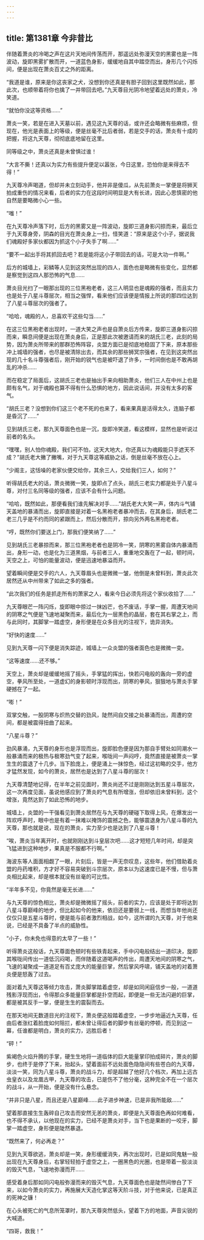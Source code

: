 ```yaml
---
---
---
```

title: 第1381章 今非昔比
---



伴随着萧炎的冷喝之声在这片天地间传荡而开，那遥远处弥漫天空的黑雾也是一阵波动，旋即黑雾扩散而开，一道蓝色身影，缓缓地自其中踏空而出，身形几个闪烁间，便是出现在萧炎百丈之外的距离。

“我道是谁，原来是你这丧家之犬，没想到你还真是有胆子回到这里既然如此，那此次，也顺带着将你也擒了一并带回去吧。”九天尊目光阴冷地望着远处的萧炎，冷笑道。

“就怕你没这等资格……”

萧炎一笑，若是在进入天墓以前，遇见这九天尊的话，或许还会略微有些麻烦，但现在，他光是表面上的等级，便是丝毫不比后者弱，若是交手的话，萧炎有十成的把握，将这九天尊，彻彻底底地留在这里。

同等级之中，萧炎还真是未曾惧过谁！

“大言不撕！还真以为实力有些提升便足以嚣张，今日这里，恐怕你是来得去不得！”

九天尊冷声喝道，但却并未立刻动手，他并非是傻瓜，从先前萧炎一掌便是将狮天拍成重伤的情况来看，后者的实力在这段时间明显是大有长进，因此心思慎密的他自然是要略微小心一些。

“嗤！”

在九天尊冷声落下时，后方的黑雾又是一阵波动，旋即三道身影闪掠而来，最后立于九天尊身旁，阴森的目光在萧炎身上一扫，怪笑道：“原来是这个小子，据说我们魂殿好多家伙都因为抓这个小子失手了啊……”

“要不一起出手将其抓回去吧？若是能将这小子带回去的话，可是大功一件啊。”

后方的城墙上，彩鳞等人见到这突然出现的四人，面色也是略微有些变化，显然都是察觉到这四人那恐怖的气息……

萧炎目光扫了一眼那出现的三位黑袍老者，这三人明显也是魂殿的强者，而且实力也是处于八星斗尊层次，相当之强悍，看来他们应该便是情报上所说的那四位达到了八星斗尊层次的强者了。

“哈哈，魂殿的人，总喜欢干这些勾当……”

在这三位黑袍老者出现时，一道大笑之声也是自萧炎后方传来，旋即三道身影闪掠而来，瞬息间便是出现在萧炎身后，正是那此次被邀请而来的胡氏三老，此刻的局势，因为萧炎所带来的那群恐怖阵容，炎盟方面已是彻底地稳固了下来，原本那些冲上城墙的强者，也尽是被清除出去，而其余的那些狮冥宗强者，在见到这突然出现的几十名斗尊强者后，刚开始的锐气也是被吓退了许多，一时间倒也是不敢再胡乱的冲杀……

而在稳定了局面后，这胡氏三老也是抽出手来向相助萧炎，他们三人在中州上也是颇有名气，对于魂殿也算不得有什么恐惧的地方，因此说话间，并没有太多的客气。

“胡氏三老？没想到你们这三个老不死的也来了，看来果真是活得太久，连脑子都是昏沉了……”

见到胡氏三老，那九天尊面色也是一沉，旋即冷笑道，看这模样，显然也是听说过前者的名头。

“嘿嘿，别人怕你魂殿，我们可不怕，这天大地大，你还真以为魂殿能只手遮天不成？”胡氏老大撇了撇嘴，对于九天尊这等威胁之话，倒是丝毫不放在心上。

“少阁主，这恬噪的老家伙便交给你，其余三人，交给我们三人，如何？”

听得胡氏老大的话，萧炎微微一笑，旋即点了点头，胡氏三老实力都是处于八星斗尊，对付三名同等级的强者，应该不会有什么问题。

“哈哈，既然如此，那便看我们谁先解决对手……”胡氏老大大笑一声，体内斗气铺天盖地的暴涌而出，旋即直接是对着一名黑袍老者暴冲而去，在其身后，胡氏老二老三几乎是不约而同的紧跟而上，然后分散而开，掠向另外两名黑袍老者。

“哼，既然你们要送上门，那我们便笑纳了……”

见到胡氏三老暴掠而来，那三位黑袍老者也是阴冷一笑，阴寒的黑雾自体内暴涌而出，身形一动，也是化为三道黑烟，与前者三人，重重地交轰在了一起，顿时间，天空之上，可怕的能量波动，便是迅速地暴溢而开。

望着瞬间便是交手的六人，九天尊眉头也是微微一皱，他倒是未曾料到，萧炎此次居然还从中州带来了如此之多的强者。

“此次我们的任务是抓走所有的萧家之人，看来今日必须先将这个家伙收拾了……”

九天尊眼芒一阵闪烁，旋即眼中掠过一抹凶芒，也不废话，手掌一握，周遭天地间的阴寒之气便是飞速地凝聚而来，最后化为一层黑色的晶层，套在其右掌之上，而与此同时，其脚掌一踏虚空，身形便是在众多目光的注视下，诡异消失。

“好快的速度……”

见到九天尊一闪下便是消失踪迹，城墙上一众炎盟的强者面色也是微微一变。

“这等速度……还不够。”

天空上，萧炎却是缓缓地摇了摇头，手掌猛的挥出，快若闪电般的轰向一旁的虚空，拳风所至处，一道虚幻的身影顿时浮现而出，阴寒的拳风，狠狠地与萧炎手掌硬撼在了一起。

“嘭！”

双掌交触，一股阴寒与炽热交替的劲风，陡然间自交接之处暴涌而出，周遭的空间，都是被震得扭曲了起来。

“八星斗尊？”

劲风暴涌，九天尊的身形也是浮现而出，旋即脸色便是因为那自手臂处如同潮水一般暴涌而来的极热与极寒劲气变了起来，喉咙间一声闷哼，竟然直接是被萧炎一掌生生的震退了十几步。当下脸庞上，便是涌上一抹惊色，经过这初略的交手，他方才猛然发现，如今的萧炎，居然也是达到了八星斗尊的层次！

九天尊清楚地记得，在半年之前见面时，萧炎尚还不过是刚刚达到五星斗尊层次，这一次再度见面，虽说他感应到了萧炎的气息有所增涨，但却依旧未曾料到，这个增涨，竟然达到了如此恐怖的地步。

城墙上，炎盟的一干强看见到萧炎居然在与九天尊的硬碰下取得上风，在爆发出一阵欢呼声时，眼中也是有着一抹难以掩饰的震撼之色，能够震退身为八星斗尊的九天尊，那也就是说，现在的萧炎，实力至少也是达到了八星斗尊！

“唉，萧炎当年离开时，也就刚刚达到斗皇层次吧……这才短短几年时间，却是突飞猛进到这种地步，果真是不服都不行啊。”

海波东等人面面相觑了一眼，片刻后，皆是一声无奈叹息，这些年，他们借助着炎盟的丹药堆积，方才好不容易突破到斗宗层次，原本以为这速度已是不慢，但与萧炎相比起来，却是根本就没有丝毫的可比性。

“半年多不见，你竟然是毫无长进……”

与九天尊的惊色相比，萧炎却是微微摇了摇头，前者的实力，应该是处于即将达到八星斗尊巅峰的地步，但比起如今的他来，依旧还是要弱上一线，而想当年他尚还仅仅只是五星斗尊时，便是能与前者激烈相战，如今，这所谓的九天尊，对于他来说，已经是不具备了半点的威胁性。

“小子，你未免也得意的太早了一些！”

听得萧炎这般话，九天尊面色顿时有些铁青起来，手中闪电般结出一道印决，旋即其喉咙间传出一道低沉闷喝，而伴随着这道喝声的传出，周遭天地间的阴寒之气，飞速的凝聚成一道道足有百丈庞大的能量巨掌，然后掌风呼啸，铺天盖地的对着萧炎便是怒轰了过去。

面对着九天尊这等倾力攻击，萧炎脚掌踏着虚空，却是如同闲庭信步一般，一道道残影浮现而出，令得那众多能量巨掌都是扑空而起，即便是一些无法闪避的巨掌，都是被其反手一掌，便是生生的震裂而去。

在那天地间无数道目光的注视下，萧炎便这般踏着虚空，一步步地逼近九天尊，任由后者涨红着脸庞如何阻拦，都未曾让得后者的脚步有丝毫的停顿，而见到这一幕，任谁都是明白，萧炎的实力，远胜后者！

“砰！”

紫褐色火焰升腾的手掌，硬生生地将一道临体的巨大能量掌印拍成碎片，萧炎的脚步，也终于是停了下来，抬起头，望着面前不远处面色隐隐间有些苍白的九天尊，淡淡一笑，同为八星斗尊，萧炎的战斗力，却是超越了他好几个档次，再加上远古虫皇衣以及龙凰古甲，九天尊的攻击，已是伤不了他分毫，这种完全不在一个层次的战斗，从一开始，便是没有什么悬念。

“并非只是八星，而且还是八星巅峰……此子进步神速，已是非我所能敌……”

望着那直接生生轰碎自己攻击而安然无恙的萧炎，即便是九天尊面色再如何难看，也不得不承认，以他现在的实力，已经不是萧炎对手，当下也是果断的一咬牙，脚掌一踏虚空，身形便是陡然暴退。

“既然来了，何必再走？”

见到九天尊欲逃，萧炎却是一笑，身形缓缓消失，再次出现时，已是如同鬼魅一般出现在九天尊身后，右掌轻轻拍于虚空之上，一圈黑色的光圈，也是带着一股淡淡的毁灭气息，飞速地弥漫而开……

感受着身后那如同闪电般弥漫而来的毁灭气息，九天尊面色也是陡然间惨白了下来，以如今萧炎的实力，再施展大天造化掌这等天阶斗技，对于他来说，已是真正的死神之镰！

在心头被死亡的气息所笼罩时，那九天尊突然低头，望着下方的地面，声音尖锐的大喊道。

“四哥，救我！”